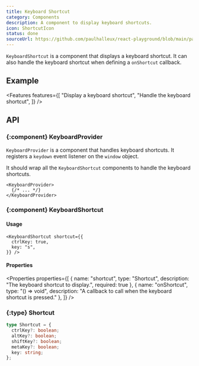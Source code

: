 ```yaml
---
title: Keyboard Shortcut
category: Components
description: A component to display keyboard shortcuts.
icon: ShortcutIcon
status: done
sourceUrl: https://github.com/paulhalleux/react-playground/blob/main/packages/playground/src/components/KeyboardShortcut/KeyboardShortcut.tsx
---
```


`KeyboardShortcut` is a component that displays a keyboard shortcut. It can also handle the keyboard shortcut when defining a `onShortcut` callback.

## Example

<Example name="KeyboardShortcut" highlight="10-19" />

<Features features={[
  "Display a keyboard shortcut",
  "Handle the keyboard shortcut",
]} />

## API

### \{:component} KeyboardProvider

`KeyboardProvider` is a component that handles keyboard shortcuts. It registers a `keydown` event listener on the `window` object.

It should wrap all the `KeyboardShortcut` components to handle the keyboard shortcuts.

```tsx
<KeyboardProvider>
  {/* ... */}
</KeyboardProvider>
```

### \{:component} KeyboardShortcut

#### Usage

```tsx
<KeyboardShortcut shortcut={{
  ctrlKey: true,
  key: "s",
}} />
```

#### Properties

<Properties properties={[
  { name: "shortcut", type: "Shortcut", description: "The keyboard shortcut to display.", required: true },
  { name: "onShortcut", type: "() => void", description: "A callback to call when the keyboard shortcut is pressed." },
]} />

### \{:type} Shortcut

```ts
type Shortcut = {
  ctrlKey?: boolean;
  altKey?: boolean;
  shiftKey?: boolean;
  metaKey?: boolean;
  key: string;
};
```